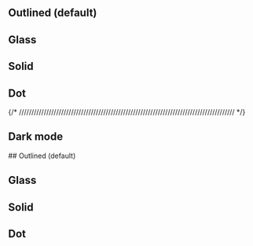 
## Outlined (default) 
<DemoOutlinedBadge/>


## Glass
<DemoGlassBadge/>


## Solid
<DemoSolidBadge/>

## Dot
<DemoDotBadge/>

{/* /////////////////////////////////////////////////////////////////////////////////////// */}

## Dark mode

<div className="bg-gray-950 text-white p-4 rounded-md flex flex-col gap-4" data-scheme="dark">
## Outlined (default) 
<DemoOutlinedBadge/>


## Glass
<DemoGlassBadge/>


## Solid
<DemoSolidBadge/>

## Dot
<DemoDotBadge/>
</div>
